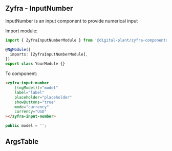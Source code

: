 
## Zyfra - InputNumber

<Subtitle>InputNumber is an input component to provide numerical input</Subtitle>

Import module:

```typescript
import { ZyfraInputNumberModule } from '@digital-plant/zyfra-components';

@NgModule({
  imports: [ZyfraInputNumberModule],
})
export class YourModule {}
```

To component:

```html
<zyfra-input-number
    [(ngModel)]="model"
    label="label"
    placeholder="placeholder"
    showButtons="true"
    mode="currency"
    currency="USD"
></zyfra-input-number>
```

```typescript
public model = '';
```

## ArgsTable

<ArgsTable of={ZyfraInputNumberComponent} />
